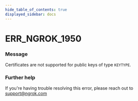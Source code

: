 ```yaml
---
hide_table_of_contents: true
displayed_sidebar: docs
---
```



# ERR_NGROK_1950

### Message

Certificates are not supported for public keys of type `KEYTYPE`.

<ErrorDetails error="err_ngrok_1950" />

### Further help

If you're having trouble resolving this error, please reach out to [support@ngrok.com](mailto:support@ngrok.com?subject=Help%20with%20ERR_NGROK_1950)

